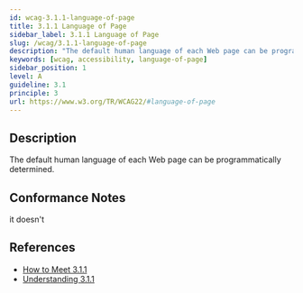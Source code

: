 ```yaml
---
id: wcag-3.1.1-language-of-page
title: 3.1.1 Language of Page
sidebar_label: 3.1.1 Language of Page
slug: /wcag/3.1.1-language-of-page
description: "The default human language of each Web page can be programmatically determined."
keywords: [wcag, accessibility, language-of-page]
sidebar_position: 1
level: A
guideline: 3.1
principle: 3
url: https://www.w3.org/TR/WCAG22/#language-of-page
---
```


## Description

The default human language of each Web page can be programmatically determined.

## Conformance Notes

<Project name="ads">
  <PartialSupport>it doesn't</PartialSupport>
</Project>

<Project name="scix">
  <Support/>
</Project>


## References

- [How to Meet 3.1.1](https://www.w3.org/WAI/WCAG22/quickref/#language-of-page)
- [Understanding 3.1.1](https://www.w3.org/WAI/WCAG22/Understanding/language-of-page.html)



